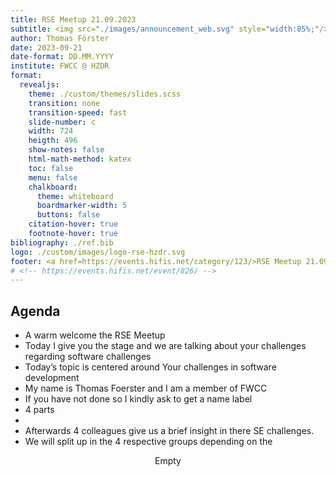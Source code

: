 ```yaml
---
title: RSE Meetup 21.09.2023
subtitle: <img src="./images/announcement_web.svg" style="width:85%;"/>
author: Thomas Förster
date: 2023-09-21
date-format: DD.MM.YYYY
institute: FWCC @ HZDR
format:
  revealjs:
    theme: ./custom/themes/slides.scss
    transition: none
    transition-speed: fast
    slide-number: c
    width: 724
    heigth: 496
    show-notes: false
    html-math-method: katex
    toc: false
    menu: false
    chalkboard:
      theme: whiteboard
      boardmarker-width: 5
      buttons: false
    citation-hover: true
    footnote-hover: true
bibliography: ./ref.bib
logo: ./custom/images/logo-rse-hzdr.svg
footer: <a href=https://events.hifis.net/category/123/>RSE Meetup 21.09.2023 @ HZDR</a>
# <!-- https://events.hifis.net/event/826/ -->
---
```



## Agenda 

::: notes
  - A warm welcome the RSE Meetup 
  - Today I give you the stage and we are talking about your challenges regarding software challenges
- Today's topic is centered around Your challenges in software development
- My name is Thomas Foerster and I am a member of FWCC
- If you have not done so I kindly ask to get a name label
- 4 parts
- 
- Afterwards 4 colleagues give us a brief insight in there SE challenges.
- We will split up in the 4 respective groups depending on the 
:::

::: {.middle style="text-align:center"}
Empty
:::

::: {style="width:100%; height:85%; margin-top:0.5rem;"}
<!-- iframe
  id="inlineFrameExample"
  title="Inline Frame Example"
  src="https://events.hifis.net/event/826/#6-welcome"
>
</iframe-->
:::


## Check In

::: big
::: {.middle style="width:80%;"}
- Group up in pairs of 2 (sb. unknown to you)
  
  ![](./images/grouping.gif){width=25% style="margin-left:20%;"}

- Introduce yourself
- Tell your counterpart in 2&nbsp;min what you have been doing prior to this meeting.
:::
:::


## Short Lightning Talks 

::: middle
- **Project: Shotsheet** (5')
  
  ::: tiny
  `Speaker: Kristin Tippey`
  :::

- **Snakemake Workflow Management at FWDC** (5')
  
  ::: tiny
  `Speaker: Susann Hänsch`
  :::

- **Resolving Inhomogeneities between Software Stacks** (5')
  
  ::: tiny
  `Speaker: Frederick Stein`
  :::

- **Project: TetraX** (5')
  
  ::: tiny
  `Speaker: Lukas Körber`
  :::
:::


## Discussion (15 min)

::: notes
- Now find the topic you are interested in 
- 15 min group discussion
- Afterwards I want that someone summarize what had been discussed.
- Maybe deicide on the speaker in beforehand
:::

- Split up in groups (one for each talk)
- Talk about the challenges in there respective projects.

<center>
::: {.middle style="margin-top:3rem; width:100%;"}
![](./images/discussion.gif){width=40%}
:::
</center>

## Summary

::: {.middle .big style="line-height:2.5"}
- Each group: summarize your discussion (~2 min)
- What is your take away in one sentence?
:::

## 

::: notes
- Thank
- If you want to become active in RSE
- stay for a couple of minutes
:::

:::::: middle

::: biggest
Thank you.
:::

::: big
Want to get active, let's have a talk after the meeting.
:::
::::::

